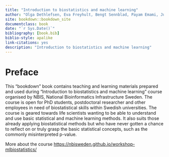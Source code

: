 ```yaml
---
title: "Introduction to biostatistics and machine learning"
author: "Olga Dethlefsen, Eva Freyhult, Bengt Sennblad, Payam Emami, Julie Lorent"
site: bookdown::bookdown_site
documentclass: book
date: "`r Sys.Date()`"  
bibliography: [book.bib]
biblio-style: apalike
link-citations: yes
description: "Introduction to biostatistics and machine learning"
---
```


# Preface {-}

This "bookdown" book contains teaching and learning materials prepared and used during "Introduction to biostatistics and machine learning" course organised by NBIS, National Bioinformatics Infrastructure Sweden. The course is open for PhD students, postdoctoral researcher and other employees in need of biostatistical skills within Swedish universities. The course is geared towards life scientists wanting to be able to understand and use basic statistical and machine learning methods. It also suits those already applying biostatistical methods but who have never gotten a chance to reflect on or truly grasp the basic statistical concepts, such as the commonly misinterpreted p-value. 

More about the course [https://nbisweden.github.io/workshop-mlbiostatistics/](https://nbisweden.github.io/workshop-mlbiostatistics/)

